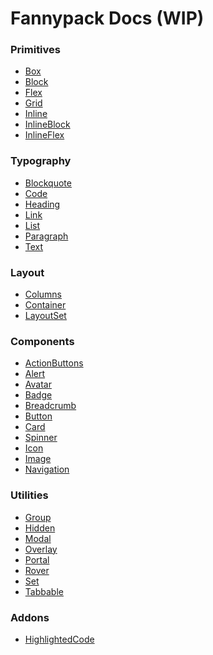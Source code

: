 # Fannypack Docs (WIP)

### Primitives

- [Box](/primitives/box)
- [Block](/primitives/block)
- [Flex](/primitives/flex)
- [Grid](/primitives/grid)
- [Inline](/primitives/inline)
- [InlineBlock](/primitives/inlineblock)
- [InlineFlex](/primitives/inlineflex)

### Typography

- [Blockquote](/typography/blockquote)
- [Code](/typography/code)
- [Heading](/typography/heading)
- [Link](/typography/link)
- [List](/typography/list)
- [Paragraph](/typography/paragraph)
- [Text](/typography/text)

### Layout

- [Columns](/layout/columns)
- [Container](/layout/container)
- [LayoutSet](/layout/layoutset)

### Components

- [ActionButtons](/components/actionbuttons)
- [Alert](/components/alert)
- [Avatar](/components/avatar)
- [Badge](/components/badge)
- [Breadcrumb](/components/breadcrumb)
- [Button](/components/button)
- [Card](/components/card)
- [Spinner](/components/spinner)
- [Icon](/components/icon)
- [Image](/components/image)
- [Navigation](/components/navigation)

### Utilities

- [Group](/utilities/group)
- [Hidden](/utilities/hidden)
- [Modal](/utilities/modal)
- [Overlay](/utilities/overlay)
- [Portal](/utilities/portal)
- [Rover](/utilities/rover)
- [Set](/utilities/set)
- [Tabbable](/utilities/tabbable)

### Addons

- [HighlightedCode](/addons/highlightedcode)
